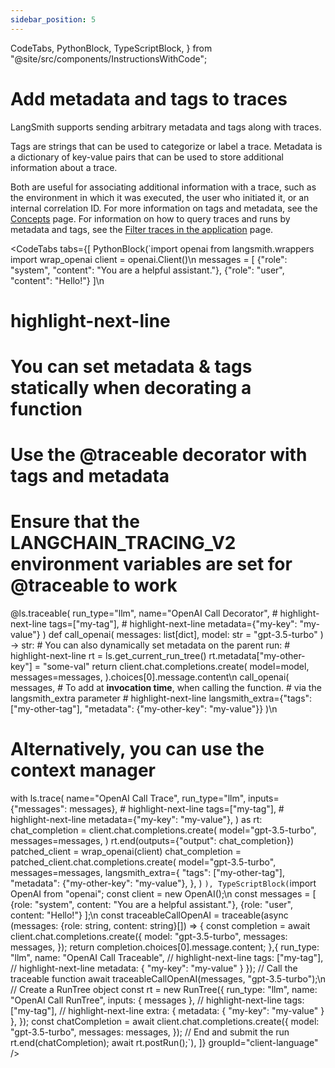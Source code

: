 ```yaml
---
sidebar_position: 5
---
```


  CodeTabs,
  PythonBlock,
  TypeScriptBlock,
} from "@site/src/components/InstructionsWithCode";

# Add metadata and tags to traces

LangSmith supports sending arbitrary metadata and tags along with traces.

Tags are strings that can be used to categorize or label a trace. Metadata is a dictionary of key-value pairs that can be used to store additional information about a trace.

Both are useful for associating additional information with a trace, such as the environment in which it was executed, the user who initiated it, or an internal correlation ID.
For more information on tags and metadata, see the [Concepts](/concepts/tracing#tags) page. For information on how to query traces and runs by metadata and tags, see the [Filter traces in the application](/how_to_guides/monitoring/filter_traces_in_application) page.

<CodeTabs
  tabs={[
    PythonBlock(`import openai
from langsmith.wrappers import wrap_openai
client = openai.Client()\n
messages = [
    {"role": "system", "content": "You are a helpful assistant."},
    {"role": "user", "content": "Hello!"}
]\n
# highlight-next-line
# You can set metadata & tags **statically** when decorating a function
# Use the @traceable decorator with tags and metadata
# Ensure that the LANGCHAIN_TRACING_V2 environment variables are set for @traceable to work
@ls.traceable(
    run_type="llm",
    name="OpenAI Call Decorator",
    # highlight-next-line
    tags=["my-tag"],
    # highlight-next-line
    metadata={"my-key": "my-value"}
)
def call_openai(
    messages: list[dict], model: str = "gpt-3.5-turbo"
) -> str:
    # You can also dynamically set metadata on the parent run:
    # highlight-next-line
    rt = ls.get_current_run_tree()
    rt.metadata["my-other-key"] = "some-val"
    return client.chat.completions.create(
        model=model,
        messages=messages,
    ).choices[0].message.content\n
call_openai(
    messages,
    # To add at **invocation time**, when calling the function.
    # via the langsmith_extra parameter
    # highlight-next-line
    langsmith_extra={"tags": ["my-other-tag"], "metadata": {"my-other-key": "my-value"}}
)\n
# Alternatively, you can use the context manager
with ls.trace(
        name="OpenAI Call Trace",
        run_type="llm",
        inputs={"messages": messages},
        # highlight-next-line
        tags=["my-tag"],
        # highlight-next-line
        metadata={"my-key": "my-value"},
    ) as rt:
        chat_completion = client.chat.completions.create(
            model="gpt-3.5-turbo",
            messages=messages,
        )
        rt.end(outputs={"output": chat_completion})
patched_client = wrap_openai(client)
chat_completion = patched_client.chat.completions.create(
    model="gpt-3.5-turbo",
    messages=messages,
    langsmith_extra={
        "tags": ["my-other-tag"],
        "metadata": {"my-other-key": "my-value"},
    },
)
`),
    TypeScriptBlock(`import OpenAI from "openai";
const client = new OpenAI();\n
const messages = [
    {role: "system", content: "You are a helpful assistant."},
    {role: "user", content: "Hello!"}
];\n
const traceableCallOpenAI = traceable(async (messages: {role: string, content: string}[]) => {
    const completion = await client.chat.completions.create({
        model: "gpt-3.5-turbo",
        messages: messages,
    });
    return completion.choices[0].message.content;
},{
    run_type: "llm",
    name: "OpenAI Call Traceable",
    // highlight-next-line
    tags: ["my-tag"],
    // highlight-next-line
    metadata: { "my-key": "my-value" }
});
// Call the traceable function
await traceableCallOpenAI(messages, "gpt-3.5-turbo");\n
// Create a RunTree object
const rt = new RunTree({
  run_type: "llm",
  name: "OpenAI Call RunTree",
  inputs: { messages },
   // highlight-next-line
  tags: ["my-tag"],
   // highlight-next-line
  extra: { metadata: { "my-key": "my-value" } },
});
const chatCompletion = await client.chat.completions.create({
  model: "gpt-3.5-turbo",
  messages: messages,
});
// End and submit the run
rt.end(chatCompletion);
await rt.postRun();`),
  ]}
  groupId="client-language"
/>
